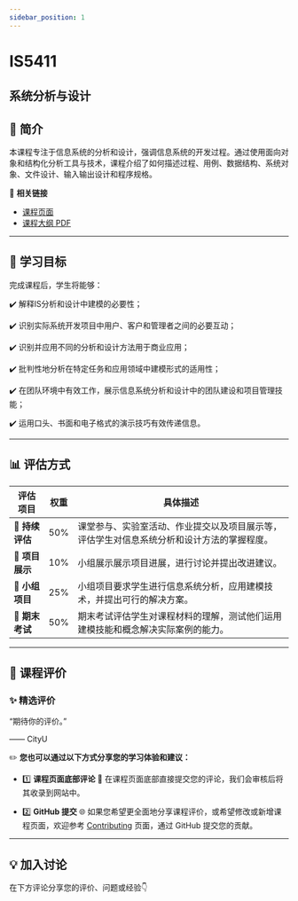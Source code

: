 ```yaml
---
sidebar_position: 1
---
```


# IS5411
## 系统分析与设计

## **📘 简介**
本课程专注于信息系统的分析和设计，强调信息系统的开发过程。通过使用面向对象和结构化分析工具与技术，课程介绍了如何描述过程、用例、数据结构、系统对象、文件设计、输入输出设计和程序规格。

🔗 **相关链接**
- [课程页面](https://www.cityu.edu.hk/catalogue/pg/202425/course/IS5411.htm)
- [课程大纲 PDF](https://www.cityu.edu.hk/catalogue/pg/202425/course/IS5411.pdf)

---

## **🎯 学习目标**

完成课程后，学生将能够：

✔️ 解释IS分析和设计中建模的必要性；

✔️ 识别实际系统开发项目中用户、客户和管理者之间的必要互动；

✔️ 识别并应用不同的分析和设计方法用于商业应用；

✔️ 批判性地分析在特定任务和应用领域中建模形式的适用性；

✔️ 在团队环境中有效工作，展示信息系统分析和设计中的团队建设和项目管理技能；

✔️ 运用口头、书面和电子格式的演示技巧有效传递信息。

---

## **📊 评估方式**

| **评估项目**          | **权重** | **具体描述**                                                                                       |
|----------------------|---------|---------------------------------------------------------------------------------------------------|
| **📄 持续评估**       | 50%     | 课堂参与、实验室活动、作业提交以及项目展示等，评估学生对信息系统分析和设计方法的掌握程度。       |
| **📝 项目展示**       | 10%     | 小组展示展示项目进展，进行讨论并提出改进建议。                                                   |
| **📄 小组项目**       | 25%     | 小组项目要求学生进行信息系统分析，应用建模技术，并提出可行的解决方案。                           |
| **📝 期末考试**       | 50%     | 期末考试评估学生对课程材料的理解，测试他们运用建模技能和概念解决实际案例的能力。                 |

---

## **💬 课程评价**

### ✨ **精选评价**
<div className={commentStyles.commentBox}>
    <p className={commentStyles.commentText}>
        “期待你的评价。”
    </p>
    <p className={commentStyles.commentAuthor}>—— CityU</p>
</div>

✏️ **您也可以通过以下方式分享您的学习体验和建议：**

- 1️⃣ **课程页面底部评论**
💬 在课程页面底部直接提交您的评论，我们会审核后将其收录到网站中。

- 2️⃣ **GitHub 提交**
🌐 如果您希望更全面地分享课程评价，或希望修改或新增课程页面，欢迎参考 [Contributing](https://penjc.github.io/cityU-navigator/contributing) 页面，通过 GitHub 提交您的贡献。


---

## **💡 加入讨论**

在下方评论分享您的评价、问题或经验👇
<Utterances />
